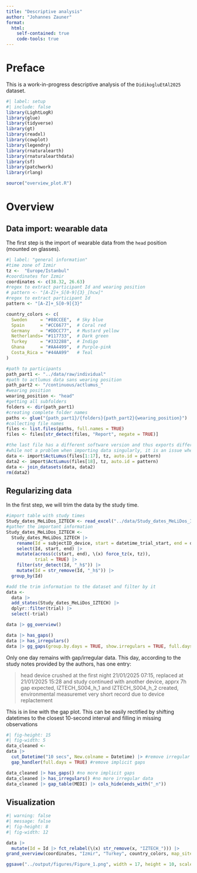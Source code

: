 ```yaml
---
title: "Descriptive analysis"
author: "Johannes Zauner"
format: 
  html:
    self-contained: true
    code-tools: true
---
```


# Preface

This is a work-in-progress descriptive analysis of the `DidikogluEtAl2025` dataset.

```r
#| label: setup
#| include: false
library(LightLogR)
library(glue)
library(tidyverse)
library(gt)
library(readxl)
library(cowplot)
library(legendry)
library(rnaturalearth)
library(rnaturalearthdata)
library(sf)
library(patchwork)
library(rlang)

source("overview_plot.R")
```

# Overview

## Data import: wearable data

The first step is the import of wearable data from the `head` position (mounted on glasses).

```r
#| label: "general information"
#time zone of Izmir
tz <-  "Europe/Istanbul"
#coordinates for Izmir
coordinates <- c(38.32, 26.63)
#regex to extract participant Id and wearing position
# pattern <- "[A-Z]+_S[0-9]{3}_[hcw]"
#regex to extract participant Id
pattern <- "[A-Z]+_S[0-9]{3}"

country_colors <- c(
  Sweden     = "#88CCEE",  # Sky blue
  Spain      = "#CC6677",  # Coral red
  Germany    = "#DDCC77",  # Mustard yellow
  Netherlands= "#117733",  # Dark green
  Turkey     = "#332288",  # Indigo
  Ghana      = "#AA4499",  # Purple-pink
  Costa_Rica = "#44AA99"   # Teal
)

```

```r
#path to participants
path_part1 <- "../data/raw/individual"
#path to actlumus data sans wearing position
path_part2 <- "/continuous/actlumus_"
#wearing position
wearing_position <- "head"
#getting all subfolders
folders <- dir(path_part1)
#creating complete folder names
paths <- glue("{path_part1}/{folders}{path_part2}{wearing_position}")
#collecting file names
files <- list.files(paths, full.names = TRUE)
files <- files[str_detect(files, "Report", negate = TRUE)]
```

```r
#the last file has a different software version and thus exports different columns
#while not a problem when importing data singularly, it is an issue when importing everything together
data <- import$ActLumus(files[1:17], tz, auto.id = pattern)
data2 <- import$ActLumus(files[18], tz, auto.id = pattern)
data <- join_datasets(data, data2)
rm(data2)
```

## Regularizing data

In the first step, we will trim the data by the study time.

```r
#import table with study times
Study_dates_MeLiDos_IZTECH <- read_excel("../data/Study_dates_MeLiDos_IZTECH.xlsx")
#gather the important information
Study_dates_MeLiDos_IZTECH <-
  Study_dates_MeLiDos_IZTECH |> 
    rename(Id = subjectID_device, start = datetime_trial_start, end = datetime_trial_end) |> 
    select(Id, start, end) |> 
    mutate(across(c(start, end), \(x) force_tz(x, tz)),
           trial = TRUE) |> 
    filter(str_detect(Id, "_h$")) |>
    mutate(Id = str_remove(Id, "_h$")) |> 
  group_by(Id)

#add the trim information to the dataset and filter by it
data <- 
  data |> 
  add_states(Study_dates_MeLiDos_IZTECH) |> 
  dplyr::filter(trial) |> 
  select(-trial)

data |> gg_overview()
```


```r
data |> has_gaps()
data |> has_irregulars()
data |> gg_gaps(group.by.days = TRUE, show.irregulars = TRUE, full.days = FALSE)

```

Only one day remains with gap/irregular data. This day, according to the study notes provided by the authors, has one entry:

> head device crushed at the first night 21/01/2025 07:15, replaced at 21/01/2025 15:28 and study continued with another device, apprx 7h gap expected, IZTECH_S004_h_1 and  IZTECH_S004_h_2 created, environmental measuremet very short record due to device replactement

This is in line with the gap plot. This can be easily rectified by shifting datetimes to the closest 10-second interval and filling in missing observations

```r
#| fig-height: 15
#| fig-width: 5
data_cleaned <- 
data |> 
  cut_Datetime("10 secs", New.colname = Datetime) |> #remove irregular data
  gap_handler(full.days = TRUE) #remove implicit gaps

data_cleaned |> has_gaps() #no more implicit gaps
data_cleaned |> has_irregulars() #no more irregular data
data_cleaned |> gap_table(MEDI) |> cols_hide(ends_with("_n"))
```

## Visualization

```r
#| warning: false
#| message: false
#| fig-height: 8
#| fig-width: 12

data |> 
  mutate(Id = Id |> fct_relabel(\(x) str_remove(x, "IZTECH_"))) |> 
grand_overview(coordinates, "Izmir", "Turkey", country_colors, map_site_label_color = "white")

ggsave("../output/figures/Figure_1.png", width = 17, height = 10, scale = 2, units = "cm")
```



